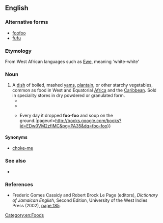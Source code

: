 {{also|foofoo|FooFoo|fufú}}

==English==
{{wikipedia|fufu|foo-foo}}

===Alternative forms===
* [[foofoo]]
* [[fufu]]

===Etymology===
From West African languages such as [[Ewe]], {{m|ln|fufú|}} meaning 'white-white'

===Noun===
{{en-noun|-}}

# A [[dish]] of boiled, mashed [[yam]]s, [[plantain]], or other starchy vegetables, common as food in West and Equatorial [[Africa]] and the [[Caribbean]]. Sold in speciality stores {{qualifier|US}} in dry powdered or granulated form.
#* {{quote-text|en|year=1958|author=[[w:Chinua_Achebe|Chinua Achebe]]|title=Things Fall Apart|chapter=11|passage=Ezinma and her mother sat on a mat on the floor after their supper of yam '''foo-foo''' and bitter-leaf soup.}}
#* {{quote-book|en|title=The concubine|page=45|author=Elechi Amadi|year=1991|passage=There was so much fish and meat in the soup that they had to put them on a separate plate, to facilitate the free movement of their balls of '''foo-foo''' in the soup}}
#* {{quote-book|en|title=Folk Stories from Southern Nigeria|page=35|author=Elphinstone Dayrell|year=2007|passage=The king, however, refused to do this; but as he was rather sorry for the tortoise, he said he would present him with a magic '''foo-foo''' tree, which would the tortoise and his family with food, {{...}} Every day it dropped '''foo-foo''' and soup on the ground.|pageurl=http://books.google.com/books?id=EDw0VM2zfiMC&pg=PA35&dq=foo-foo}}

====Synonyms====
* {{sense|dish of yams etc}} [[choke-me]] {{qualifier|Caribbean}}

===See also===
* {{l|en|foo-foo band}}

===References===
* Frederic Gomes Cassidy and Robert Brock Le Page (editors), ''Dictionary of Jamaican English'', Second Edition, University of the West Indies Press (2002), [http://books.google.com/books?id=_lmFzFgsTZYC&pg=PA185&dq=foo-foo page 185].

[[Category:en:Foods]]